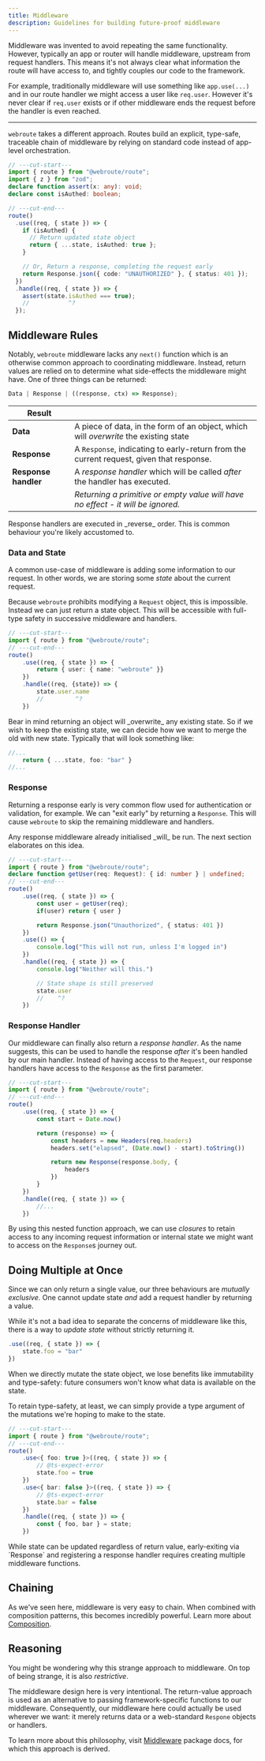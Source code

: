 ```yaml
---
title: Middleware
description: Guidelines for building future-proof middleware
---
```



Middleware was invented to avoid repeating the same functionality. However, typically an app or router will handle middleware, upstream from request handlers. This means it's not always clear what information the route will have access to, and tightly couples our code to the framework.

For example, traditionally middleware will use something like `app.use(...)` and in our route handler we might access a user like `req.user`. However it's never clear if `req.user` exists or if other middleware ends the request before the handler is even reached.

---

`webroute` takes a different approach. Routes build an explicit, type-safe, traceable chain of middleware by relying on standard code instead of app-level orchestration.

```ts twoslash
// ---cut-start---
import { route } from "@webroute/route";
import { z } from "zod";
declare function assert(x: any): void;
declare const isAuthed: boolean;

// ---cut-end---
route()
  .use((req, { state }) => {
    if (isAuthed) {
      // Return updated state object
      return { ...state, isAuthed: true };
    }

    // Or, Return a response, completing the request early
    return Response.json({ code: "UNAUTHORIZED" }, { status: 401 });
  })
  .handle((req, { state }) => {
    assert(state.isAuthed === true);
    //           ^?
  });
```

## Middleware Rules

Notably, `webroute` middleware lacks any `next()` function which is an otherwise common approach to coordinating middleware. Instead, return values are relied on to determine what side-effects the middleware might have. One of three things can be returned:

```ts
Data | Response | ((response, ctx) => Response);
```

| Result               |                                                                                         |
| -------------------- | --------------------------------------------------------------------------------------- |
| **Data**             | A piece of data, in the form of an object, which will _overwrite_ the existing state    |
| **Response**         | A `Response`, indicating to early-return from the current request, given that response. |
| **Response handler** | A _response handler_ which will be called _after_ the handler has executed.             |
|                      | _Returning a primitive or empty value will have no effect - it will be ignored._        |

<Callout>
  Response handlers are executed in _reverse_ order. This is common behaviour
  you're likely accustomed to.
</Callout>

### Data and State

A common use-case of middleware is adding some information to our request. In other words, we are storing some _state_ about the current request.

Because `webroute` prohibits modifying a `Request` object, this is impossible. Instead we can just return a state object. This will be accessible with full-type safety in successive middleware and handlers.

```ts twoslash
// ---cut-start---
import { route } from "@webroute/route";
// ---cut-end---
route()
	.use((req, { state }) => {
		return { user: { name: "webroute" }}
	})
	.handle((req, {state}) => {
		state.user.name
		//         ^?
	})
```

<Accordions>
<Accordion title="Appending to state, instead of overwriting">
Bear in mind returning an object will _overwrite_ any existing state. So if we wish to keep the existing state, we can decide how we want to merge the old with new state. Typically that will look something like:

```ts
//...
	return { ...state, foo: "bar" }
//...
```
</Accordion>
</Accordions>

### Response

Returning a response early is very common flow used for authentication or validation, for example. We can "exit early" by returning a `Response`. This will cause `webroute` to skip the remaining middleware and handlers. 

<Callout>
Any response middleware already initialised _will_ be run. The next section elaborates on this idea.
</Callout>

```ts twoslash
// ---cut-start---
import { route } from "@webroute/route";
declare function getUser(req: Request): { id: number } | undefined;
// ---cut-end---
route()
	.use((req, { state }) => {
		const user = getUser(req);
		if(user) return { user }

		return Response.json("Unauthorized", { status: 401 })
	})
	.use(() => {
		console.log("This will not run, unless I'm logged in")
	})
	.handle((req, { state }) => {
		console.log("Neither will this.")

		// State shape is still preserved
		state.user
		//    ^?
	})
```

### Response Handler

Our middleware can finally also return a _response handler_. As the name suggests, this can be used to handle the response _after_ it's been handled by our main handler. Instead of having access to the `Request`, our response handlers have access to the `Response` as the first parameter.


```ts twoslash
// ---cut-start---
import { route } from "@webroute/route";
// ---cut-end---
route()
	.use((req, { state }) => {
		const start = Date.now()

		return (response) => {
			const headers = new Headers(req.headers)
			headers.set("elapsed", (Date.now() - start).toString())

			return new Response(response.body, {
				headers
			})
		}
	})
	.handle((req, { state }) => {
		//...
	})
```

By using this nested function approach, we can use _closures_ to retain access to any incoming request information or internal state we might want to access on the `Response`s journey out.


## Doing Multiple at Once

Since we can only return a single value, our three behaviours are _mutually exclusive_. One cannot update state _and_ add a request handler by returning a value. 

While it's not a bad idea to separate the concerns of middleware like this, there is a way to _update state_ without strictly returning it.

```ts
.use((req, { state }) => {
	state.foo = "bar"
})
```

<Accordions>
<Accordion title="Type Safety with Mutations">

When we directly mutate the state object, we lose benefits like immutability and type-safety: future consumers won't know what data is available on the state.

To retain type-safety, at least, we can simply provide a type argument of the mutations we're hoping to make to the state.

```ts twoslash
// ---cut-start---
import { route } from "@webroute/route";
// ---cut-end---
route()
	.use<{ foo: true }>((req, { state }) => {
		// @ts-expect-error
		state.foo = true
	})
	.use<{ bar: false }>((req, { state }) => {
		// @ts-expect-error
		state.bar = false
	})
	.handle((req, { state }) => {
		const { foo, bar } = state;
	})
```

<Callout>
While state can be updated regardless of return value, early-exiting via `Response` and registering a response handler requires creating multiple middleware functions.
</Callout>

</Accordion>
</Accordions>

## Chaining

As we've seen here, middleware is very easy to chain. When combined with composition patterns, this becomes incredibly powerful. Learn more about [Composition](./composition).

## Reasoning

You might be wondering why this strange approach to middleware. On top of being strange, it is also _restrictive_.

The middleware design here is very intentional. The return-value approach is used as an alternative to passing framework-specific functions to our middleware. Consequently, our middleware here could actually be used wherever we want: it merely returns data or a web-standard `Respone` objects or handlers.

To learn more about this philosophy, visit [Middleware](./middleware/overview) package docs, for which this approach is derived.


